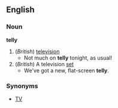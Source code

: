 ==English==
===Noun===
'''telly'''
#(''British'') [[television]]
#* Not much on '''telly''' tonight, as usual!
#(''British'') A television [[set]]
#* We've got a new, flat-screen '''telly'''.
===Synonyms===
*[[TV]]